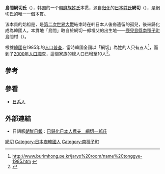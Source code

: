 {{성씨 정보
|성씨=도간 망절씨
|관향=[[가고시마현|가고시마현]]
|籍貫={{JPN}}[[鹿兒島縣|鹿兒島縣]][[南種子町|南種子町]]島間村
|시조={{lk|網切一郞|망절일랑}}
|집성촌 = {{KOR}}[[慶尚北道|慶尚北道]][[梁山市|梁山市]]
|년도=2020
|인구=9
}}
'''島間網切氏'''（{{朝|名=南|諺=도간망절씨|羅=Dogan Mangjeol-ssi}}），韩国的一个[[朝鲜族姓氏|朝鲜族姓氏]]本贯，源自[[归化|归化]]的[[日本姓氏|日本姓氏]]'''網切'''（{{jpn|j=網切|hg=あみきり|rm=Amikiri}}），是網切氏的唯一一個本貫。

该本貫的始祖是{{Link-ja|網切一郎|網切一郎}}，是[[第二次世界大戰|第二次世界大戰]]結束時在韩日本人後裔遗留的孤兒，後來歸化成為韓國人。本貫地「島間」取自於網切一郎祖父的出生地——[[鹿兒島縣|鹿兒島縣]][[南種子町|南種子町]]島間村（{{jpn|j=|hg=しままむら|rm=Shimama-mura|link=no}}）。

根據[[韓國|韓國]]在1985年的[[人口普查|人口普查]]，當時韓國全國以「網切」為姓的人只有五人<ref>http://www.burimhong.pe.kr/jaryo%20room/name%20tonggye-1985.htm {{Wayback|url=http://www.burimhong.pe.kr/jaryo%20room/name%20tonggye-1985.htm |date=20060324055413 }} {{ko}}</ref>，而到了[[2000年韓國人口普查|2000年人口調查]]，這個家族的總人口已增至10人<ref>{{cite web |url=http://kosis.nso.go.kr/cgi-bin/sws_999.cgi?ID=DT_1INOOSB&IDTYPE=3 |title=存档副本 |accessdate=2006-08-23  |deadurl=yes |archiveurl=https://web.archive.org/web/20070301110942/http://kosis.nso.go.kr/cgi-bin/sws_999.cgi?ID=DT_1INOOSB&IDTYPE=3 |archivedate=2007-03-01 }}</ref>。

== 參考==
<references />

== 參看 ==
*[[日系人|日系人]]

==外部連結==
*日語版[[朝鮮日報|朝鮮日報]]：[https://web.archive.org/web/20050307102537/http://japanese.chosun.com/site/data/html_dir/2003/02/03/20030203000031.html 已歸化日本人農夫　網切一郞氏] {{ja icon}}

[[Category:朝鮮氏族|網切]]
[[Category:日本裔韓國人|Category:日本裔韓國人]]
[[Category:南種子町|Category:南種子町]]

{{surname-stub}}
